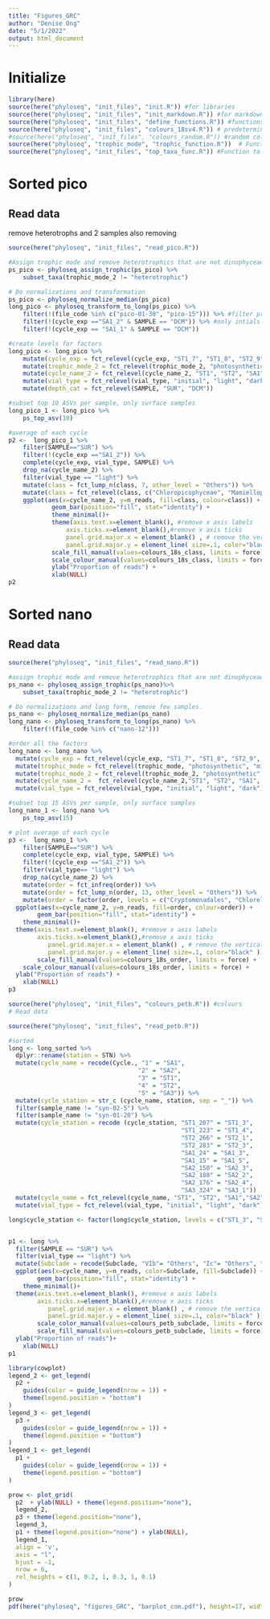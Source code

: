 ```yaml
---
title: "Figures_GRC"
author: "Denise Ong"
date: "5/1/2022"
output: html_document
---
```


# Initialize
```r
library(here)
source(here("phyloseq", "init_files", "init.R")) #for libraries
source(here("phyloseq", "init_files", "init_markdown.R")) #for markdown libraries
source(here("phyloseq", "init_files", "define_functions.R")) #functions to 1.transform to dataframe, 2.normalise and 3.create treemaps 
source(here("phyloseq", "init_files", "colours_18sv4.R")) # predetermined colours
#source(here("phyloseq", "init_files", "colours_random.R")) #random colours
source(here("phyloseq", "trophic_mode", "trophic_function.R"))  # Function to assign trophic function for phyloseq objects. 2 
source(here("phyloseq", "init_files", "top_taxa_func.R")) #Function to select top taxa
```

# Sorted pico
## Read data
remove heterotrophs and 2 samples 
also removing 
```r
source(here("phyloseq", "init_files", "read_pico.R"))

#Assign trophic mode and remove heterotrophics that are not dinophyceae
ps_pico <- phyloseq_assign_trophic(ps_pico) %>%
    subset_taxa(trophic_mode_2 != "heterotrophic")

# Do normalizations and transformation
ps_pico <- phyloseq_normalize_median(ps_pico)
long_pico <- phyloseq_transform_to_long(ps_pico) %>%
    filter(!(file_code %in% c("pico-01-30", "pico-15"))) %>% #filter problem samples
    filter(!(cycle_exp =="SA1_2" & SAMPLE == "DCM")) %>% #only intials in these experiments
    filter(!(cycle_exp == "SA1_1" & SAMPLE == "DCM")) 

#create levels for factors
long_pico <- long_pico %>%
    mutate(cycle_exp = fct_relevel(cycle_exp, "ST1_7", "ST1_8", "ST2_9", "ST2_10", "SA1_1", "SA1_2", "SA2_3", "SA2_4", "SA2_5", "SA2_6", "SA3_11")) %>%
    mutate(trophic_mode_2 = fct_relevel(trophic_mode_2, "photosynthetic", "mixotrophic", "dinophyceae")) %>%
    mutate(cycle_name_2 = fct_relevel(cycle_name_2, "ST1", "ST2", "SA1", "SA2", "SA3")) %>%
    mutate(vial_type = fct_relevel(vial_type, "initial", "light", "dark")) %>%
    mutate(depth_cat = fct_relevel(SAMPLE, "SUR", "DCM"))

```

```r
#subset top 10 ASVs per sample, only surface samples
long_pico_1 <- long_pico %>%
    ps_top_asv(10)

#average of each cycle
p2 <-  long_pico_1 %>%
    filter(SAMPLE=="SUR") %>%
    filter(!(cycle_exp =="SA1_2")) %>% 
    complete(cycle_exp, vial_type, SAMPLE) %>%
    drop_na(cycle_name_2) %>%
    filter(vial_type == "light") %>%
    mutate(class = fct_lump_n(class, 7, other_level = "Others")) %>%
    mutate(class = fct_relevel(class, c("Chloropicophyceae", "Mamiellophyceae", "Bolidophyceae", "Chrysophyceae", "Pelagophyceae", "Prymnesiophyceae", "Dinophyceae" , "Others"))) %>%
    ggplot(aes(x=cycle_name_2, y=n_reads, fill=class, colour=class)) + 
            geom_bar(position="fill", stat="identity") + 
            theme_minimal()+
            theme(axis.text.x=element_blank(), #remove x axis labels
                axis.ticks.x=element_blank(),#remove x axis ticks
                panel.grid.major.x = element_blank() , # remove the vertical grid lines
                panel.grid.major.y = element_line( size=.1, color="black" ))+ # explicitly set the horizontal lines (or they will disappear too)
            scale_fill_manual(values=colours_18s_class, limits = force) +
            scale_colour_manual(values=colours_18s_class, limits = force)+
            ylab("Proportion of reads") +
            xlab(NULL)
p2
```


# Sorted nano
## Read data
```r
source(here("phyloseq", "init_files", "read_nano.R"))

#assign trophic mode and remove heterotrophics that are not dinophyceae
ps_nano <- phyloseq_assign_trophic(ps_nano)%>%
    subset_taxa(trophic_mode_2 != "heterotrophic")

# Do normalizations and long form, remove few samples.
ps_nano <- phyloseq_normalize_median(ps_nano)
long_nano <- phyloseq_transform_to_long(ps_nano) %>%
    filter(!(file_code %in% c("nano-12"))) 

#order all the factors
long_nano <- long_nano %>%
  mutate(cycle_exp = fct_relevel(cycle_exp, "ST1_7", "ST1_8", "ST2_9", "ST2_10", "SA1_1", "SA1_2", "SA2_3", "SA2_4", "SA2_5", "SA2_6", "SA3_11")) %>%
  mutate(trophic_mode = fct_relevel(trophic_mode, "photosynthetic", "mixotrophic"))  %>%
  mutate(trophic_mode_2 = fct_relevel(trophic_mode_2, "photosynthetic", "mixotrophic",  "dinophyceae"))  %>%
  mutate(cycle_name_2 =  fct_relevel(cycle_name_2,"ST1", "ST2", "SA1", "SA2", "SA3"))  %>%
  mutate(vial_type = fct_relevel(vial_type, "initial", "light", "dark"))
```

```r
#subset top 15 ASVs per sample, only surface samples
long_nano_1 <- long_nano %>%
    ps_top_asv(15)

# plot average of each cycle
p3 <-  long_nano_1 %>%
    filter(SAMPLE=="SUR") %>%
    complete(cycle_exp, vial_type, SAMPLE) %>%
    filter(!(cycle_exp =="SA1_2")) %>%
    filter(vial_type== "light") %>%
    drop_na(cycle_name_2) %>%
    mutate(order = fct_infreq(order)) %>%
    mutate(order = fct_lump_n(order, 13, other_level = "Others")) %>%
    mutate(order = factor(order, levels = c("Cryptomonadales", "Chlorellales",  "Bacillariophyta_X",  "Isochrysidales", "Prymnesiales", "Phaeocystales","Syracosphaerales" ,  "Haptophyta_Clade_HAP3_X", "Dinophyceae_X","Suessiales", "Gymnodiniales","Peridiniales", "Prorocentrales", "Calcihaptophycidae", "Others"))) %>%
  ggplot(aes(x=cycle_name_2, y=n_reads, fill=order, colour=order)) + 
        geom_bar(position="fill", stat="identity") + 
    theme_minimal()+
  theme(axis.text.x=element_blank(), #remove x axis labels
        axis.ticks.x=element_blank(),#remove x axis ticks
           panel.grid.major.x = element_blank() , # remove the vertical grid lines
           panel.grid.major.y = element_line( size=.1, color="black" ))+ # explicitly set the horizontal lines (or they will disappear too)
        scale_fill_manual(values=colours_18s_order, limits = force) +
    scale_colour_manual(values=colours_18s_order, limits = force) +
  ylab("Proportion of reads") +
    xlab(NULL)
p3
```

```r
source(here("phyloseq", "init_files", "colours_petb.R")) #colours
# Read data

source(here("phyloseq", "init_files", "read_petb.R"))

#sorted
long <- long_sorted %>%
  dplyr::rename(station = STN) %>%
  mutate(cycle_name = recode(Cycle., "1" = "SA1",
                                    "2" = "SA2",
                                    "3" = "ST1",
                                    "4" = "ST2",
                                    "5" = "SA3")) %>%
  mutate(cycle_station = str_c (cycle_name, station, sep = "_")) %>%
  filter(sample_name != "syn-02-5") %>%
  filter(sample_name != "syn-01-20") %>%
  mutate(cycle_station = recode (cycle_station, "ST1_207" = "ST1_3",
                                                "ST1_223" = "ST1_4",
                                                "ST2_266" = "ST2_1",
                                                "ST2_283" = "ST2_3",
                                                "SA1_24" = "SA1_3",
                                                "SA1_15" = "SA1_5",
                                                "SA2_150" = "SA2_3",
                                                "SA2_188" = "SA2_2",
                                                "SA2_176" = "SA2_4",
                                                "SA3_324" = "SA3_1"))  %>%
  mutate(cycle_name = fct_relevel(cycle_name, "ST1", "ST2", "SA1","SA2","SA3")) %>%
  mutate(vial_type = fct_relevel(vial_type, "initial", "light", "dark"))

long$cycle_station <- factor(long$cycle_station, levels = c("ST1_3", "ST1_4", "ST2_1", "ST2_3", "SA1_3", "SA1_5", "SA2_2", "SA2_3", "SA2_4", "SA3_1"))


p1 <- long %>%
  filter(SAMPLE == "SUR") %>%
  filter(vial_type == "light") %>%
  mutate(Subclade = recode(Subclade, "VIb"= "Others", "Ic"= "Others", "II-WPC2"= "Others", "UC-A"= "Others", "CRD1"= "Others", "EnvA"= "Others", "EnvB"= "Others"))  %>%
  ggplot(aes(x=cycle_name, y=n_reads, color=Subclade, fill=Subclade)) + 
        geom_bar(position="fill", stat="identity") + 
    theme_minimal()+
  theme(axis.text.x=element_blank(), #remove x axis labels
        axis.ticks.x=element_blank(),#remove x axis ticks
           panel.grid.major.x = element_blank() , # remove the vertical grid lines
           panel.grid.major.y = element_line( size=.1, color="black" ))+ # explicitly set the horizontal lines (or they will disappear too)
        scale_color_manual(values=colours_petb_subclade, limits = force) + 
        scale_fill_manual(values=colours_petb_subclade, limits = force) +
  ylab("Proportion of reads")+
    xlab(NULL)
p1
```

```r
library(cowplot)
legend_2 <- get_legend(
  p2 + 
    guides(color = guide_legend(nrow = 1)) +
    theme(legend.position = "bottom")
)
legend_3 <- get_legend(
  p3 + 
    guides(color = guide_legend(nrow = 1)) +
    theme(legend.position = "bottom")
)
legend_1 <- get_legend(
  p1 + 
    guides(color = guide_legend(nrow = 1)) +
    theme(legend.position = "bottom")
)

prow <- plot_grid(
  p2  + ylab(NULL) + theme(legend.position="none"),
  legend_2,
  p3 + theme(legend.position="none"),
  legend_3,
  p1 + theme(legend.position="none") + ylab(NULL),
  legend_1,
  align = 'v',
  axis = "l",
  hjust = -1,
  nrow = 6,
  rel_heights = c(1, 0.2, 1, 0.3, 1, 0.1)
)

prow
pdf(here("phyloseq", "figures_GRC", "barplot_com.pdf"), height=17, width=7) ; plot(prow) ; dev.off()

```

